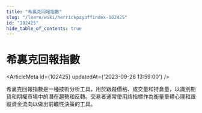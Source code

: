 ```yaml
---
title: "希裏克回報指數"
slug: "/learn/wiki/herrickpayoffindex-102425"
id: "102425"
hide_table_of_contents: true
---
```



# 希裏克回報指數

<ArticleMeta id={102425} updatedAt={'2023-09-26 13:59:00'} />
<div className='border-solid border-b border-t-0 my-4 border-[var(--ifm-color-gray-300)]' />

希裏克回報指數是一種技術分析工具，用於跟蹤價格、成交量和持倉量，以識別期貨和期權市場中的潛在趨勢和反轉。交易者通常使用該指標作為衡量羣體心理和跟蹤資金流向以做出前瞻性決策的工具。
